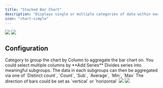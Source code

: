 ```yaml
---
title: "Stacked Bar Chart"
description: "Displays single or multiple categories of data within each group side-by-side for easy comparison across different groups"
icon: "chart-simple"
---
```

<Frame>
  <img
    className="block dark:hidden"
    src="/images/content/charts/stacked-bar-chart-light.png"
  />
  <img
    className="hidden dark:block"
    src="/images/content/charts/stacked-bar-chart-dark.png"
/ >
</Frame>

## Configuration

<ResponseField name="X-Axis" type="string or numeric" required>
  Category to group the chart by
</ResponseField>

<ResponseField name="Y-Axis" type="numeric" required>
  Column to aggregate the bar chart on. You could select multiple columns by **Add Series**
</ResponseField>

<ResponseField name="Segment by">
  Divides series into meaningful subgroups. The data in each subgroups can then be aggregated via one of `Distinct count`, `Count`, `Sub`, `Average`, `Min`, `Max`
</ResponseField>

<ResponseField name="Direction">
  The direction of bars could be set as `vertical` or `horizontal`
</ResponseField>

<Frame>
  <img
    className="block dark:hidden"
    src="/images/content/charts/stacked-horizontal-bar-chart-light.png"
  />
  <img
    className="hidden dark:block"
    src="/images/content/charts/stacked-horizontal-bar-chart-dark.png"
/ >
</Frame>